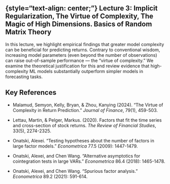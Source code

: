 ## {style="text-align: center;"} Lecture 3: Implicit Regularization, The Virtue of Complexity, The Magic of High Dimensions. Basics of Random Matrix Theory

In this lecture, we highlight empirical findings that greater model complexity can be beneficial for predicting returns. Contrary to conventional wisdom, increasing model parameters (even beyond the number of observations) can raise out-of-sample performance — the "virtue of complexity." We examine the theoretical justification for this and review evidence that high-complexity ML models substantially outperform simpler models in forecasting tasks.

## Key References

- Malamud, Semyon, Kelly, Bryan, & Zhou, Kanying (2024). "The Virtue of Complexity in Return Prediction." *Journal of Finance*, 79(1), 459-503.

- Lettau, Martin, & Pelger, Markus. (2020). Factors that fit the time series and cross-section of stock returns. *The Review of Financial Studies*, 33(5), 2274-2325.

- Onatski, Alexei. "Testing hypotheses about the number of factors in large factor models." *Econometrica* 77.5 (2009): 1447-1479.

- Onatski, Alexei, and Chen Wang. "Alternative asymptotics for cointegration tests in large VARs." *Econometrica* 86.4 (2018): 1465-1478.

- Onatski, Alexei, and Chen Wang. "Spurious factor analysis." *Econometrica* 89.2 (2021): 591-614.